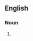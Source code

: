 {{also|witchdoctors}}

==English==

===Noun===
{{head|en|noun form|head=[[witch]] [[doctor]]s}}

# {{plural of|witch doctor|lang=en}}